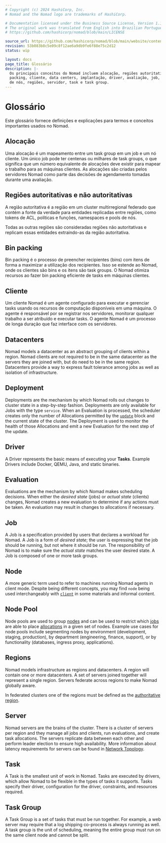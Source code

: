 ```yaml
---
# Copyright (c) 2024 HashiCorp, Inc.
# Nomad and the Nomad logo are trademarks of HashiCorp.

# Documentation licensed under the Business Source License, Version 1.1.
# The original work was translated from English into Brazilian Portuguese.
# https://github.com/hashicorp/nomad/blob/main/LICENSE

source_url: https://github.com/hashicorp/nomad/blob/main/website/content/docs/glossary.mdx
revision: 53b083b8c5e09c8f12ae6a9db9fe6f88e75c2d12
status: wip

layout: docs
page_title: Glossário
description: |-
  Os principais conceitos do Nomad incluem alocação, regiões autoritativas, bin
  packing, cliente, data centers, implantação, driver, avaliação, job, nó, pool
  de nós, regiões, servidor, task e task group.
---
```


# Glossário

Este glossário fornece definições e explicações para termos e conceitos
importantes usados no Nomad.

## Alocação

Uma alocação é um mapeamento entre um task group em um job e um nó cliente.
Um único job pode ter centenas ou milhares de task groups, o que significa que
um número equivalente de alocações deve existir para mapear o trabalho para as
máquinas clientes.
As alocações são criadas pelos servidores Nomad como parte das decisões de
agendamento tomadas durante uma avaliação.

## Regiões autoritativas e não autoritativas

A região autoritativa é a região em um cluster multirregional federado que
contém a fonte da verdade para entidades replicadas entre regiões, como tokens
de ACL, políticas e funções, namespaces e pools de nós.

Todas as outras regiões são consideradas regiões não autoritativas e replicam
essas entidades extraindo-as da região autoritativa.

## Bin packing

Bin packing é o processo de preencher recipientes (bins) com itens de forma a
maximizar a utilização dos recipientes.
Isso se estende ao Nomad, onde os clientes são bins e os itens são task groups.
O Nomad otimiza recursos ao fazer bin packing eficiente de tasks em máquinas
clientes.

## Cliente

Um cliente Nomad é um agente configurado para executar e gerenciar tasks usando
os recursos de computação disponíveis em uma máquina.
O agente é responsável por se registrar nos servidores, monitorar qualquer
trabalho a ser atribuído e executar tasks.
O agente Nomad é um processo de longa duração que faz interface com os
servidores.

## Datacenters

Nomad models a datacenter as an abstract grouping of clients within a
region. Nomad clients are not required to be in the same datacenter as the
servers they are joined with, but do need to be in the same
region. Datacenters provide a way to express fault tolerance among jobs as
well as isolation of infrastructure.

## Deployment

Deployments are the mechanism by which Nomad rolls out changes to cluster state
in a step-by-step fashion. Deployments are only available for Jobs with the type
`service`. When an Evaluation is processed, the scheduler creates only the
number of Allocations permitted by the [`update`][] block and the current state
of the cluster. The Deployment is used to monitor the health of those
Allocations and emit a new Evaluation for the next step of the update.

## Driver

A Driver represents the basic means of executing your **Tasks**.  Example
Drivers include Docker, QEMU, Java, and static binaries.

## Evaluation

Evaluations are the mechanism by which Nomad makes scheduling decisions.  When
either the _desired state_ (jobs) or _actual state_ (clients) changes, Nomad
creates a new evaluation to determine if any actions must be taken. An
evaluation may result in changes to allocations if necessary.

## Job

A Job is a specification provided by users that declares a workload for
Nomad. A Job is a form of _desired state_; the user is expressing that the
job should be running, but not where it should be run. The responsibility of
Nomad is to make sure the _actual state_ matches the user desired state. A
Job is composed of one or more task groups.

## Node

A more generic term used to refer to machines running Nomad agents in client
mode. Despite being different concepts, you may find `node` being used
interchangeably with [`client`](#client) in some materials and informal
content.

## Node Pool

Node pools are used to group [nodes](#node) and can be used to restrict which
[jobs](#job) are able to place [allocations](#allocation) in a given set of
nodes. Example use cases for node pools include segmenting nodes by environment
(development, staging, production), by department (engineering, finance,
support), or by functionality (databases, ingress proxy, applications).

## Regions

Nomad models infrastructure as regions and datacenters. A region will contain
one or more datacenters. A set of servers joined together will represent a
single region. Servers federate across regions to make Nomad globally aware.

In federated clusters one of the regions must be defined as the [authoritative
region](#authoritative-and-non-authoritative-regions).

## Server

Nomad servers are the brains of the cluster. There is a cluster of servers per
region and they manage all jobs and clients, run evaluations, and create task
allocations.  The servers replicate data between each other and perform leader
election to ensure high availability. More information about latency
requirements for servers can be found in [Network
Topology](/nomad/docs/deploy/production/requirements#network-topology).

## Task

A Task is the smallest unit of work in Nomad. Tasks are executed by drivers,
which allow Nomad to be flexible in the types of tasks it supports. Tasks
specify their driver, configuration for the driver, constraints, and resources
required.

## Task Group

A Task Group is a set of tasks that must be run together. For example, a web
server may require that a log shipping co-process is always running as well. A
task group is the unit of scheduling, meaning the entire group must run on the
same client node and cannot be split.

[`update`]: /nomad/docs/job-specification/update
